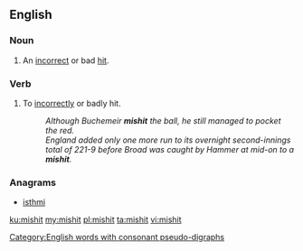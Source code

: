 {{also|mis-hit}}
==English==

===Noun===
{{en-noun}}

# {{lb|en|sports}} An [[incorrect]] or bad [[hit]].

===Verb===
{{en-verb|mishits|mishitting|mishit}}

# {{lb|en|transitive}} To [[incorrectly]] or badly hit.
#: ''Although Buchemeir '''mishit''' the ball, he still managed to pocket the red.''
#: ''England added only one more run to its overnight second-innings total of 221-9 before Broad was caught by Hammer at mid-on to a '''mishit'''.''

===Anagrams===
* [[isthmi#English|isthmi]]

[[Category:English words with consonant pseudo-digraphs]]

[[ku:mishit]]
[[my:mishit]]
[[pl:mishit]]
[[ta:mishit]]
[[vi:mishit]]